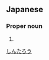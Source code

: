 ==Japanese==
{{ja-kanjitab|新|太|郎}}

===Proper noun===
{{ja-pos|proper|しんたろう}}

# {{given name|male|lang=ja}}

[[Category:Japanese male given names|しんたろう]]